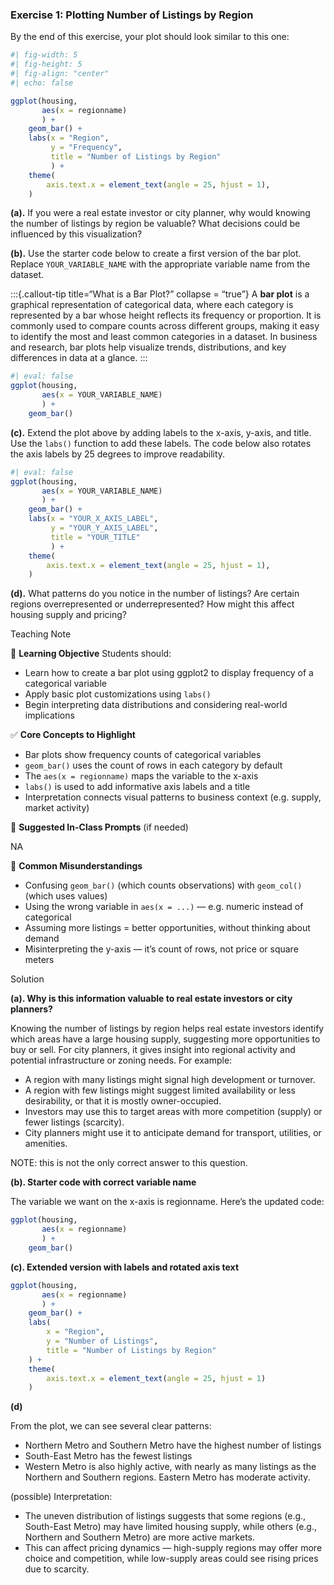 <!-- question-type: prepare -->
### Exercise 1: Plotting Number of Listings by Region

By the end of this exercise, your plot should look similar to this one:

```r
#| fig-width: 5
#| fig-height: 5
#| fig-align: "center"
#| echo: false

ggplot(housing, 
       aes(x = regionname)
       ) +
    geom_bar() +
    labs(x = "Region", 
         y = "Frequency", 
         title = "Number of Listings by Region"
         ) +
    theme(
        axis.text.x = element_text(angle = 25, hjust = 1),
    )
```


**(a).** If you were a real estate investor or city planner, why would knowing the number of listings by region be valuable? What decisions could be influenced by this visualization?

**(b).** Use the starter code below to create a first version of the bar plot. Replace `YOUR_VARIABLE_NAME` with the appropriate variable name from the dataset.

:::{.callout-tip title="What is a Bar Plot?" collapse = "true"}
A **bar plot** is a graphical representation of categorical data, where each category is represented by a bar whose height reflects its frequency or proportion. It is commonly used to compare counts across different groups, making it easy to identify the most and least common categories in a dataset. In business and research, bar plots help visualize trends, distributions, and key differences in data at a glance.
:::

```r
#| eval: false
ggplot(housing, 
       aes(x = YOUR_VARIABLE_NAME)
       ) +
    geom_bar()
```

**(c).** Extend the plot above by adding labels to the x-axis, y-axis, and title. Use the `labs()` function to add these labels. The code below also rotates the axis labels by 25 degrees to improve readability.

```r
#| eval: false
ggplot(housing, 
       aes(x = YOUR_VARIABLE_NAME)
       ) +
    geom_bar() +
    labs(x = "YOUR_X_AXIS_LABEL", 
         y = "YOUR_Y_AXIS_LABEL", 
         title = "YOUR_TITLE"
         ) +
    theme(
        axis.text.x = element_text(angle = 25, hjust = 1),
    )
```

**(d).** What patterns do you notice in the number of listings? Are certain regions overrepresented or underrepresented? How might this affect housing supply and pricing? 

<!-- BEGIN PROFILE:r-teaching-guide -->
::: {.content-visible when-profile="r-teaching-guide"}

::: {.teaching-block}

::: {.teaching-block-header}
Teaching Note
:::

::: {.teaching-block-body}

🎯 **Learning Objective** 
Students should:

- Learn how to create a bar plot using ggplot2 to display frequency of a categorical variable
- Apply basic plot customizations using `labs()`
- Begin interpreting data distributions and considering real-world implications


✅   **Core Concepts to Highlight**

- Bar plots show frequency counts of categorical variables
- `geom_bar()` uses the count of rows in each category by default
- The `aes(x = regionname)` maps the variable to the x-axis
- `labs()` is used to add informative axis labels and a title
- Interpretation connects visual patterns to business context (e.g. supply, market activity)


💬 **Suggested In-Class Prompts** (if needed)

NA

📌 **Common Misunderstandings**

- Confusing `geom_bar()` (which counts observations) with `geom_col()` (which uses values)
- Using the wrong variable in `aes(x = ...)` — e.g. numeric instead of categorical
- Assuming more listings = better opportunities, without thinking about demand
- Misinterpreting the y-axis — it's count of rows, not price or square meters

:::

:::

:::
<!-- END PROFILE:r-teaching-guide -->

<!-- BEGIN PROFILE:r-solutions -->
::: {.content-visible when-profile="r-solutions" when-profile="r-teaching-guide"}

::: {.solution-block}

::: {.solution-block-header}
Solution
:::

::: {.solution-block-body}

**(a). Why is this information valuable to real estate investors or city planners?**

Knowing the number of listings by region helps real estate investors identify which areas have a large housing supply, suggesting more opportunities to buy or sell. For city planners, it gives insight into regional activity and potential infrastructure or zoning needs. For example:

- A region with many listings might signal high development or turnover.
- A region with few listings might suggest limited availability or less desirability, or that it is mostly owner-occupied.
- Investors may use this to target areas with more competition (supply) or fewer listings (scarcity).
- City planners might use it to anticipate demand for transport, utilities, or amenities.

NOTE: this is not the only correct answer to this question.

**(b). Starter code with correct variable name**

The variable we want on the x-axis is regionname. Here's the updated code:

```r
ggplot(housing, 
       aes(x = regionname)
       ) +
    geom_bar()
```

**(c). Extended version with labels and rotated axis text**

```r
ggplot(housing, 
       aes(x = regionname)
       ) +
    geom_bar() +
    labs(
        x = "Region", 
        y = "Number of Listings", 
        title = "Number of Listings by Region"
    ) +
    theme(
        axis.text.x = element_text(angle = 25, hjust = 1)
    )
```

**(d)**

From the plot, we can see several clear patterns:

- Northern Metro and Southern Metro have the highest number of listings
- South-East Metro has the fewest listings
- Western Metro is also highly active, with nearly as many listings as the Northern and Southern regions.
Eastern Metro has moderate activity.

(possible) Interpretation:

- The uneven distribution of listings suggests that some regions (e.g., South-East Metro) may have limited housing supply, while others (e.g., Northern and Southern Metro) are more active markets.
- This can affect pricing dynamics — high-supply regions may offer more choice and competition, while low-supply areas could see rising prices due to scarcity.

:::

:::

:::
<!-- END PROFILE:r-solutions -->
